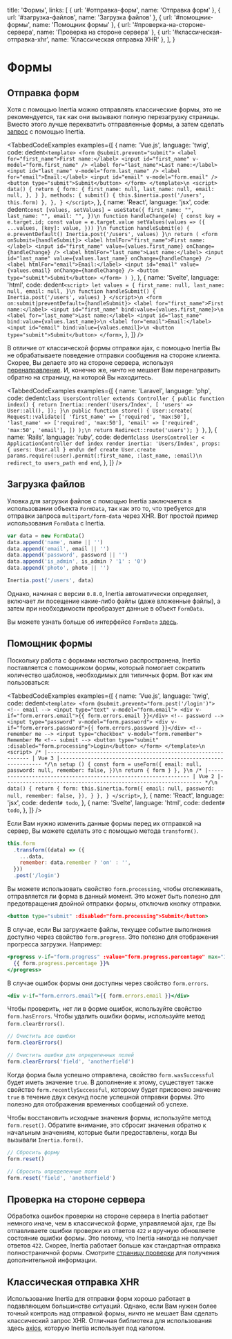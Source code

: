 
  title: 'Формы',
  links: [
    { url: '#отправка-форм', name: 'Отправка форм' },
    { url: '#загрузка-файлов', name: 'Загрузка файлов' },
    { url: '#помощник-формы', name: 'Помощник формы' },
    { url: '#проверка-на-стороне-сервера', name: 'Проверка на стороне сервера' },
    { url: '#классическая-отправка-xhr', name: 'Классическая отправка XHR' },
  ],
}

# Формы

## Отправка форм

Хотя с помощью Inertia можно отправлять классические формы, это не рекомендуется, так как они вызывают полную перезагрузку страницы. Вместо этого лучше перехватить отправленные формы, а затем сделать [запрос](/requests) с помощью Inertia.

<TabbedCodeExamples
  examples={[
    {
      name: 'Vue.js',
      language: 'twig',
      code: dedent`
        <template>
          <form @submit.prevent="submit">
            <label for="first_name">First name:</label>
            <input id="first_name" v-model="form.first_name" />
            <label for="last_name">Last name:</label>
            <input id="last_name" v-model="form.last_name" />
            <label for="email">Email:</label>
            <input id="email" v-model="form.email" />
            <button type="submit">Submit</button>
          </form>
        </template>\n
        <script>
          data() {
            return {
              form: {
                first_name: null,
                last_name: null,
                email: null,
              },
            }
          },
          methods: {
            submit() {
              this.$inertia.post('/users', this.form)
            },
          },
        }
        </script>
      `,
    },
    {
      name: 'React',
      language: 'jsx',
      code: dedent`
          const [values, setValues] = useState({
            first_name: "",
            last_name: "",
            email: "",
          })\n
          function handleChange(e) {
            const key = e.target.id;
            const value = e.target.value
            setValues(values => ({
                ...values,
                [key]: value,
            }))
          }\n
          function handleSubmit(e) {
            e.preventDefault()
            Inertia.post('/users', values)
          }\n
          return (
            <form onSubmit={handleSubmit}>
              <label htmlFor="first_name">First name:</label>
              <input id="first_name" value={values.first_name} onChange={handleChange} />
              <label htmlFor="last_name">Last name:</label>
              <input id="last_name" value={values.last_name} onChange={handleChange} />
              <label htmlFor="email">Email:</label>
              <input id="email" value={values.email} onChange={handleChange} />
              <button type="submit">Submit</button>
            </form>
          )
        }
      `,
    },
    {
      name: 'Svelte',
      language: 'html',
      code: dedent`
        <script>
          let values = {
            first_name: null,
            last_name: null,
            email: null,
          }\n
          function handleSubmit() {
            Inertia.post('/users', values)
          }
        </script>\n
        <form on:submit|preventDefault={handleSubmit}>
          <label for="first_name">First name:</label>
          <input id="first_name" bind:value={values.first_name}>\n
          <label for="last_name">Last name:</label>
          <input id="last_name" bind:value={values.last_name}>\n
          <label for="email">Email:</label>
          <input id="email" bind:value={values.email}>\n
          <button type="submit">Submit</button>
        </form>
      `,
    },
  ]}
/>

В отличие от классической формы отправки ajax, с помощью Inertia Вы не обрабатываете поведение отправки сообщения на стороне клиента. Скорее, Вы делаете это на стороне сервера, используя [перенаправление](/redirects). И, конечно же, ничто не мешает Вам перенаправить обратно на страницу, на которой Вы находитесь.

<TabbedCodeExamples
  examples={[
    {
      name: 'Laravel',
      language: 'php',
      code: dedent`
        class UsersController extends Controller
        {
            public function index()
            {
                return Inertia::render('Users/Index', [
                  'users' => User::all(),
                ]);
            }\n
            public function store()
            {
                User::create(
                    Request::validate([
                        'first_name' => ['required', 'max:50'],
                        'last_name' => ['required', 'max:50'],
                        'email' => ['required', 'max:50', 'email'],
                    ])
                );\n
                return Redirect::route('users');
            }
        }
      `,
    },
    {
      name: 'Rails',
      language: 'ruby',
      code: dedent`
        class UsersController < ApplicationController
          def index
            render inertia: 'Users/Index', props: { users: User.all }
          end\n
          def create
            User.create params.require(:user).permit(:first_name, :last_name, :email)\n
            redirect_to users_path
          end
        end
      `,
    },
  ]}
/>

## Загрузка файлов

Уловка для загрузки файлов с помощью Inertia заключается в использовании объекта `FormData`, так как это то, что требуется для отправки запроса `multipart/form-data` через XHR. Вот простой пример использования `FormData` c Inertia.

```js
var data = new FormData()
data.append('name', name || '')
data.append('email', email || '')
data.append('password', password || '')
data.append('is_admin', is_admin ? '1' : '0')
data.append('photo', photo || '')

Inertia.post('/users', data)
```

Однако, начиная с версии `0.8.0`, Inertia автоматически определяет, включает ли посещение какие-либо файлы (даже вложенные файлы), а затем при необходимости преобразует данные в объект `FormData`.

Вы можете узнать больше об интерфейсе `FormData` [здесь](https://developer.mozilla.org/en-US/docs/Web/API/FormData).

## Помощник формы

Поскольку работа с формами настолько распространена, Inertia поставляется с помощником формы, который помогает сократить количество шаблонов, необходимых для типичных форм. Вот как им пользоваться:

<TabbedCodeExamples
  examples={[
    {
      name: 'Vue.js',
      language: 'twig',
      code: dedent`
        <template>
          <form @submit.prevent="form.post('/login')">
            <!-- email -->
            <input type="text" v-model="form.email">
            <div v-if="form.errors.email">{{ form.errors.email }}</div>
            <!-- password -->
            <input type="password" v-model="form.password">
            <div v-if="form.errors.password">{{ form.errors.password }}</div>
            <!-- remember me -->
            <input type="checkbox" v-model="form.remember"> Remember Me
            <!-- submit -->
            <button type="submit" :disabled="form.processing">Login</button>
          </form>
        </template>\n
        <script>
        /*
        |----------------------------------------------------------------
        | Vue 3
        |----------------------------------------------------------------
        */\n
          setup () {
            const form = useForm({
              email: null,
              password: null,
              remember: false,
            })\n
            return { form }
          },
        }\n
        /*
        |----------------------------------------------------------------
        | Vue 2
        |----------------------------------------------------------------
        */\n
          data() {
            return {
              form: this.$inertia.form({
                email: null,
                password: null,
                remember: false,
              }),
            }
          },
        }
        </script>
      `,
    },
    {
      name: 'React',
      language: 'jsx',
      code: dedent`
        # todo
      `,
    },
    {
      name: 'Svelte',
      language: 'html',
      code: dedent`
        # todo
      `,
    },
  ]}
/>

Если Вам нужно изменить данные формы перед их отправкой на сервер, Вы можете сделать это с помощью метода `transform()`.

```js
this.form
  .transform((data) => ({
    ...data,
    remember: data.remember ? 'on' : '',
  }))
  .post('/login')
```

Вы можете использовать свойство `form.processing`, чтобы отслеживать, отправляется ли форма в данный момент. Это может быть полезно для предотвращения двойной отправки формы, отключив кнопку отправки.

```jsx
<button type="submit" :disabled="form.processing">Submit</button>
```

В случае, если Вы загружаете файлы, текущее событие выполнения доступно через свойство `form.progress`. Это полезно для отображения прогресса загрузки. Например:

```jsx
<progress v-if="form.progress" :value="form.progress.percentage" max="100">
  {{ form.progress.percentage }}%
</progress>
```

В случае ошибок формы они доступны через свойство `form.errors`.

```jsx
<div v-if="form.errors.email">{{ form.errors.email }}</div>
```

Чтобы проверить, нет ли в форме ошибок, используйте свойство `form.hasErrors`. Чтобы удалить ошибки формы, используйте метод `form.clearErrors()`.

```js
// Очистить все ошибки
form.clearErrors()

// Очистить ошибки для определенных полей
form.clearErrors('field', 'anotherfield')
```

Когда форма была успешно отправлена, свойство `form.wasSuccessful` будет иметь значение `true`. В дополнение к этому, существует также свойство `form.recentlySuccessful`, которому будет присвоено значение `true` в течение двух секунд после успешной отправки формы. Это полезно для отображения временных сообщений об успехе.

Чтобы восстановить исходные значения формы, используйте метод `form.reset()`. Обратите внимание, это сбросит значения обратно к начальным значениям, которые были предоставлены, когда Вы вызывали `Inertia.form()`.

```js
// Сбросить форму
form.reset()

// Сбросить определенные поля
form.reset('field', 'anotherfield')
```

## Проверка на стороне сервера

Обработка ошибок проверки на стороне сервера в Inertia работает немного иначе, чем в классической форме, управляемой ajax, где Вы отлавливаете ошибки проверки из ответов `422` и вручную обновляете состояние ошибки формы. Это потому, что Inertia никогда не получает ответов `422`. Скорее, Inertia работает больше как стандартная отправка полностраничной формы. Смотрите [страницу проверки](/validation) для получения дополнительной информации.

## Классическая отправка XHR

Использование Inertia для отправки форм хорошо работает в подавляющем большинстве ситуаций. Однако, если Вам нужен более точный контроль над отправкой формы, ничто не мешает Вам сделать классический запрос XHR. Отличная библиотека для использования здесь [axios](https://github.com/axios/axios), которую Inertia использует под капотом.
